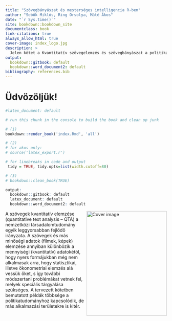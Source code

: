 ```yaml
---
title: "Szövegbányászat és mesterséges intelligencia R-ben"
author: "Sebők Miklós, Ring Orsolya, Máté Ákos"
date: "`r Sys.time()`"
site: bookdown::bookdown_site
documentclass: book
link-citations: true
always_allow_html: true
cover-image: index_logo.jpg
description: > 
  Jelen kötet a Kvantitatív szövegelemzés és szövegbányászat a politikatudományban (L'Harmattan, 2016) című könyv folytatásaként és egyben kiegészítéseként a szövegbányászat és a mesterséges intelligencia társadalomtudományi alkalmazásának gyakorlatába nyújt bevezetést.
output:
  bookdown::gitbook: default
  bookdown::word_document2: default
bibliography: references.bib
---
```


# Üdvözöljük! {-}

```r

#latex_document: default

# run this chunk in the console to build the book and clean up junk

# (1)
bookdown::render_book('index.Rmd', 'all')

# (2)
# for akos only: 
# source('latex_export.r')

# for linebreaks in code and output
 tidy = TRUE, tidy.opts=list(width.cutoff=80)

# (3)
# bookdown::clean_book(TRUE)

output:
  bookdown::gitbook: default 
  latex_document: default
  bookdown::word_document2: default

```


<img src="figures/index_logo.png" width="250" height="328" align="right" alt="Cover image" />

A szövegek kvantitatív elemzése (quantitative text analysis -- QTA) a nemzetközi társadalomtudomány egyik leggyorsabban fejlődő irányzata. A szövegek és más minőségi adatok (filmek, képek) elemzése annyiban különbözik a mennyiségi (kvantitatív) adatokétól, hogy nyers formájukban még nem alkalmasak arra, hogy statisztikai, illetve ökonometriai elemzés alá vessük őket, s így további módszertani problémákat vetnek fel, melyek speciális tárgyalása szükséges. A tervezett kötetben bemutatott példák többsége a politikatudományhoz kapcsolódik, de más alkalmazási területekre is kitér.